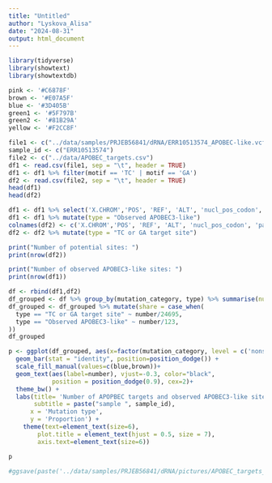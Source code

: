 ```yaml
---
title: "Untitled"
author: "Lyskova_Alisa"
date: "2024-08-31"
output: html_document
---
```


```r
library(tidyverse)
library(showtext)
library(showtextdb)

pink <- '#C6878F'
brown <- '#E07A5F'
blue <- '#3D405B'
green1 <- '#5F797B'
green2 <- '#81B29A'
yellow <- '#F2CC8F'
```

```r
file1 <- c("../data/samples/PRJEB56841/dRNA/ERR10513574_APOBEC-like.vcf")
sample_id <- c("ERR10513574")
file2 <- c("../data/APOBEC_targets.csv")
df1 <- read.csv(file1, sep = "\t", header = TRUE)
df1 <- df1 %>% filter(motif == 'TC' | motif == 'GA')
df2 <- read.csv(file2, sep = "\t", header = TRUE)
head(df1)
head(df2)
```
```r
df1 <- df1 %>% select('X.CHROM','POS', 'REF', 'ALT', 'nucl_pos_codon', 'parent_codon', 'parent_aa', 'child_codon', 'mutated_aa', 'mutation_category')
df1 <- df1 %>% mutate(type = "Observed APOBEC3-like")
colnames(df2) <- c('X.CHROM','POS', 'REF', 'ALT', 'nucl_pos_codon', 'parent_codon', 'parent_aa', 'child_codon', 'mutated_aa', 'mutation_category')
df2 <- df2 %>% mutate(type = "TC or GA target site")

print("Number of potential sites: ")
print(nrow(df2))

print("Number of observed APOBEC3-like sites: ")
print(nrow(df1))
```

```r
df <- rbind(df1,df2)
df_grouped <- df %>% group_by(mutation_category, type) %>% summarise(number = n())
df_grouped <- df_grouped %>% mutate(share = case_when(
  type == "TC or GA target site" ~ number/24695,
  type == "Observed APOBEC3-like" ~ number/123,
))
df_grouped
```

```r
p <- ggplot(df_grouped, aes(x=factor(mutation_category, level = c('nonsynonymous', 'synonymous', 'nonsense', 'intergenic')), y=share, fill=type)) + 
  geom_bar(stat = "identity", position=position_dodge()) +
  scale_fill_manual(values=c(blue,brown))+
  geom_text(aes(label=number), vjust=-0.3, color="black",
            position = position_dodge(0.9), cex=2)+
  theme_bw() +
  labs(title= 'Number of APOPBEC targets and observed APOBEC3-like sites by mutation category',
       subtitle = paste("sample ", sample_id),
      x = 'Mutation type',
      y = 'Proportion') +
    theme(text=element_text(size=6),
        plot.title = element_text(hjust = 0.5, size = 7),
        axis.text=element_text(size=6))

p

#ggsave(paste('../data/samples/PRJEB56841/dRNA/pictures/APOBEC_targets_observed_', sample_id, '.png', sep=''), plot = p, height=4, width=5, dpi=300)
```
